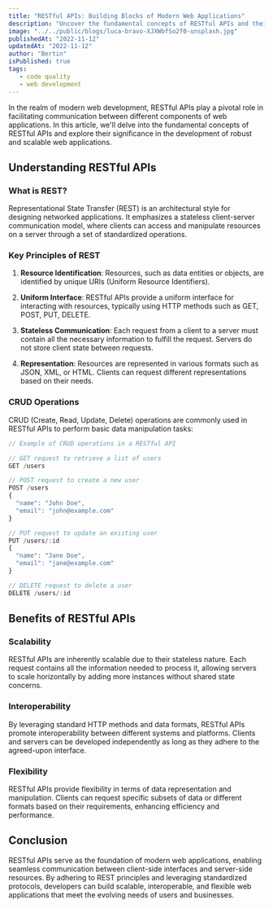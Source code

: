 ```yaml
---
title: "RESTful APIs: Building Blocks of Modern Web Applications"
description: "Uncover the fundamental concepts of RESTful APIs and their crucial role in modern web application development."
image: "../../public/blogs/luca-bravo-XJXWbfSo2f0-unsplash.jpg"
publishedAt: "2022-11-12"
updatedAt: "2022-11-12"
author: "Bertin"
isPublished: true
tags:
   - code quality
   - web development
---
```


In the realm of modern web development, RESTful APIs play a pivotal role in facilitating communication between different components of web applications. In this article, we'll delve into the fundamental concepts of RESTful APIs and explore their significance in the development of robust and scalable web applications.

## Understanding RESTful APIs

### What is REST?

Representational State Transfer (REST) is an architectural style for designing networked applications. It emphasizes a stateless client-server communication model, where clients can access and manipulate resources on a server through a set of standardized operations.

### Key Principles of REST

1. **Resource Identification**: Resources, such as data entities or objects, are identified by unique URIs (Uniform Resource Identifiers).
2. **Uniform Interface**: RESTful APIs provide a uniform interface for interacting with resources, typically using HTTP methods such as GET, POST, PUT, DELETE.

3. **Stateless Communication**: Each request from a client to a server must contain all the necessary information to fulfill the request. Servers do not store client state between requests.

4. **Representation**: Resources are represented in various formats such as JSON, XML, or HTML. Clients can request different representations based on their needs.

### CRUD Operations

CRUD (Create, Read, Update, Delete) operations are commonly used in RESTful APIs to perform basic data manipulation tasks:

```javascript
// Example of CRUD operations in a RESTful API

// GET request to retrieve a list of users
GET /users

// POST request to create a new user
POST /users
{
  "name": "John Doe",
  "email": "john@example.com"
}

// PUT request to update an existing user
PUT /users/:id
{
  "name": "Jane Doe",
  "email": "jane@example.com"
}

// DELETE request to delete a user
DELETE /users/:id
```

## Benefits of RESTful APIs

### Scalability

RESTful APIs are inherently scalable due to their stateless nature. Each request contains all the information needed to process it, allowing servers to scale horizontally by adding more instances without shared state concerns.

### Interoperability

By leveraging standard HTTP methods and data formats, RESTful APIs promote interoperability between different systems and platforms. Clients and servers can be developed independently as long as they adhere to the agreed-upon interface.

### Flexibility

RESTful APIs provide flexibility in terms of data representation and manipulation. Clients can request specific subsets of data or different formats based on their requirements, enhancing efficiency and performance.

## Conclusion

RESTful APIs serve as the foundation of modern web applications, enabling seamless communication between client-side interfaces and server-side resources. By adhering to REST principles and leveraging standardized protocols, developers can build scalable, interoperable, and flexible web applications that meet the evolving needs of users and businesses.
